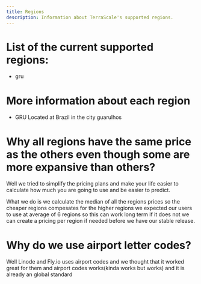 ```yaml
---
title: Regions
description: Information about TerraScale's supported regions.
---
```


# List of the current supported regions:

- gru

# More information about each region

- GRU
Located at Brazil in the city guarulhos


# Why all regions have the same price as the others even though some are more expansive than others?
Well we tried to simplify the pricing plans and make your life easier to calculate how much you are going to
use and be easier to predict.

What we do is we calculate the median of all the regions prices so the cheaper regions compesates for the higher regions
we expected our users to use at average of 6 regions so this can work long term if it does not we can create a pricing per
region if needed before we have our stable release.


# Why do we use airport letter codes?
Well Linode and Fly.io uses airport codes and we thought that it worked great for them
and airport codes works(kinda works but works) and it is already an global standard